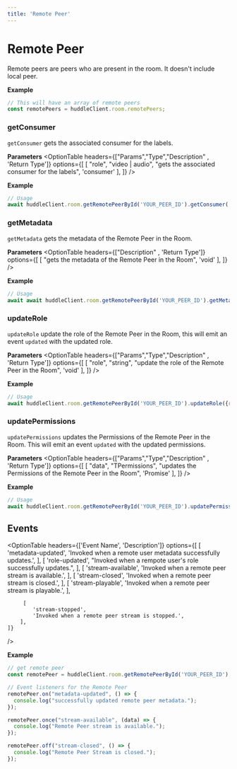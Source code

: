 ```yaml
---
title: 'Remote Peer'
---
```



# Remote Peer 

Remote peers are peers who are present in the room. It doesn't include local peer. 

**Example** 

```js
// This will have an array of remote peers
const remotePeers = huddleClient.room.remotePeers;
```

### getConsumer

`getConsumer` gets the associated consumer for the labels.

**Parameters**
<OptionTable
    headers={["Params","Type","Description" , 'Return Type']}
  options={[
    [
      "role",
      "video | audio",
      "gets the associated consumer for the labels",
      'consumer'
    ],
  ]}
/>

**Example**


```jsx
// Usage
await huddleClient.room.getRemotePeerById('YOUR_PEER_ID').getConsumer('YOUR_LABEL');
```

### getMetadata

`getMetadata` gets the metadata of the Remote Peer in the Room.

**Parameters**
<OptionTable
    headers={["Description" , 'Return Type']}
  options={[
    [
      "gets the metadata of the Remote Peer in the Room",
      'void'
    ],
  ]}
/>

**Example**


```jsx
// Usage
await await huddleClient.room.getRemotePeerById('YOUR_PEER_ID').getMetadata();
```



### updateRole

`updateRole` update the role of the Remote Peer in the Room, this will emit an event `updated` with the updated role.

**Parameters**
<OptionTable
    headers={["Params","Type","Description" , 'Return Type']}
  options={[
    [
      "role",
      "string",
      "update the role of the Remote Peer in the Room",
      'void'
    ],
  ]}
/>

**Example**


```jsx
// Usage
await huddleClient.room.getRemotePeerById('YOUR_PEER_ID').updateRole({role:string});
```

 ### updatePermissions

`updatePermissions` updates the Permissions of the Remote Peer in the Room. This will emit an event `updated` with the updated permissions.


**Parameters**
<OptionTable
    headers={["Params","Type","Description" , 'Return Type']}
  options={[
    [
      "data",
      "TPermissions",
      "updates the Permissions of the Remote Peer in the Room",
      'Promise<void>'
    ],
  ]}
/>

**Example**


```jsx
// Usage
await huddleClient.room.getRemotePeerById('YOUR_PEER_ID').updatePermissions(data:TPermissions);
```

## Events

<OptionTable 
    headers={['Event Name', 'Description']}
    options={[
        [
            'metadata-updated',
            'Invoked when a remote user metadata successfully updates.',
        ],
        [
            'role-updated',
            "Invoked when a rempote user's role successfully updates.",
        ],
        [
            'stream-available',
            'Invoked when a remote peer stream is available.',
        ],
        [
            'stream-closed',
            'Invoked when a remote peer stream is closed.',
        ],
        [
            'stream-playable',
            'Invoked when a remote peer stream is playable.',
        ],

         [
            'stream-stopped',
            'Invoked when a remote peer stream is stopped.',
        ],
    ]}
/>


**Example**

```js
// get remote peer 
const remotePeer = huddleClient.room.getRemotePeerById('YOUR_PEER_ID');

// Event listeners for the Remote Peer
remotePeer.on("metadata-updated", () => {
  console.log("successfully updated remote peer metadata.");
});

remotePeer.once("stream-available", (data) => {
  console.log("Remote Peer stream is available.");
});

remotePeer.off("stream-closed", () => {
  console.log("Remote Peer Stream is closed.");
});